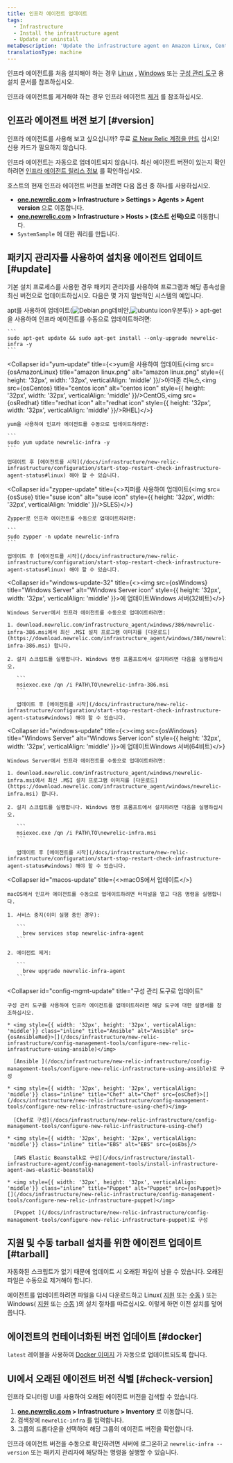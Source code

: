 ```yaml
---
title: 인프라 에이전트 업데이트
tags:
  - Infrastructure
  - Install the infrastructure agent
  - Update or uninstall
metaDescription: 'Update the infrastructure agent on Amazon Linux, CentOS, Debian, Red Hat, Ubuntu, or Windows Server.'
translationType: machine
---
```













인프라 에이전트를 처음 설치해야 하는 경우 [Linux](/docs/infrastructure-install-amazon-linux-centos-debian-rhel-or-ubuntu) , [Windows](/docs/infrastructure-install-windows-server) 또는 [구성 관리 도구](/docs/infrastructure/new-relic-infrastructure/config-management-tools) 용 설치 문서를 참조하십시오.

인프라 에이전트를 제거해야 하는 경우 인프라 에이전트 [제거](/docs/agents/manage-apm-agents/installation/uninstall-agent) 를 참조하십시오.

## 인프라 에이전트 버전 보기 [#version]

인프라 에이전트를 사용해 보고 싶으십니까? 무료 [로 New Relic 계정을 만드](https://newrelic.com/signup) 십시오! 신용 카드가 필요하지 않습니다.

인프라 에이전트는 자동으로 업데이트되지 않습니다. 최신 에이전트 버전이 있는지 확인하려면 [인프라 에이전트 릴리스 정보](/docs/release-notes/infrastructure-release-notes/infrastructure-agent-release-notes) 를 확인하십시오.

호스트의 현재 인프라 에이전트 버전을 보려면 다음 옵션 중 하나를 사용하십시오.

* **[one.newrelic.com](https://one.newrelic.com/all-capabilities) > Infrastructure > Settings > Agents > Agent version** 으로 이동합니다.
* **[one.newrelic.com](https://one.newrelic.com/all-capabilities) > Infrastructure > Hosts > (호스트 선택)으로** 이동합니다.
* `SystemSample` 에 대한 쿼리를 만듭니다.

## 패키지 관리자를 사용하여 설치용 에이전트 업데이트 [#update]

기본 설치 프로세스를 사용한 경우 패키지 관리자를 사용하여 프로그램과 해당 종속성을 최신 버전으로 업데이트하십시오. 다음은 몇 가지 일반적인 시스템의 예입니다.

<CollapserGroup>
  <Collapser
    id="apt-update"
    title={<>apt를 사용하여 업데이트(<img src={osDebian} title="Debian icon" alt="Debian.png" style={{ height: '32px', width: '32px', verticalAlign: 'middle' }}/>데비안,<img src={osUbuntu} title="ubuntu icon" alt="ubuntu icon" style={{ height: '32px', width: '32px', verticalAlign: 'middle' }}/>우분투)</>}
  >
    apt-get을 사용하여 인프라 에이전트를 수동으로 업데이트하려면:

    ```
    sudo apt-get update && sudo apt-get install --only-upgrade newrelic-infra -y
    ```
  </Collapser>

  <Collapser
    id="yum-update"
    title={<>yum을 사용하여 업데이트(<img src={osAmazonLinux} title="amazon linux.png" alt="amazon linux.png" style={{ height: '32px', width: '32px', verticalAlign: 'middle' }}/>아마존 리눅스,<img src={osCentos} title="centos icon" alt="centos icon" style={{ height: '32px', width: '32px', verticalAlign: 'middle' }}/>CentOS,<img src={osRedhat} title="redhat icon" alt="redhat icon" style={{ height: '32px', width: '32px', verticalAlign: 'middle' }}/>RHEL)</>}
  >
    yum을 사용하여 인프라 에이전트를 수동으로 업데이트하려면:

    ```
    sudo yum update newrelic-infra -y
    ```

    업데이트 후 [에이전트를 시작](/docs/infrastructure/new-relic-infrastructure/configuration/start-stop-restart-check-infrastructure-agent-status#linux) 해야 할 수 있습니다.
  </Collapser>

  <Collapser
    id="zypper-update"
    title={<>지퍼를 사용하여 업데이트(<img src={osSuse} title="suse icon" alt="suse icon" style={{ height: '32px', width: '32px', verticalAlign: 'middle' }}/>SLES)</>}
  >
    Zypper로 인프라 에이전트를 수동으로 업데이트하려면:

    ```
    sudo zypper -n update newrelic-infra
    ```

    업데이트 후 [에이전트를 시작](/docs/infrastructure/new-relic-infrastructure/configuration/start-stop-restart-check-infrastructure-agent-status#linux) 해야 할 수 있습니다.
  </Collapser>

  <Collapser
    id="windows-update-32"
    title={<><img src={osWindows} title="Windows Server" alt="Windows Server icon" style={{ height: '32px', width: '32px', verticalAlign: 'middle' }}>에 업데이트</img>Windows 서버(32비트)</>}
  >
    Windows Server에서 인프라 에이전트를 수동으로 업데이트하려면:

    1. download.newrelic.com/infrastructure_agent/windows/386/newrelic-infra-386.msi에서 최신 .MSI 설치 프로그램 이미지를 [다운로드](https://download.newrelic.com/infrastructure_agent/windows/386/newrelic-infra-386.msi) 합니다.

    2. 설치 스크립트를 실행합니다. Windows 명령 프롬프트에서 설치하려면 다음을 실행하십시오.

       ```
       msiexec.exe /qn /i PATH\TO\newrelic-infra-386.msi
       ```

       업데이트 후 [에이전트를 시작](/docs/infrastructure/new-relic-infrastructure/configuration/start-stop-restart-check-infrastructure-agent-status#windows) 해야 할 수 있습니다.
  </Collapser>

  <Collapser
    id="windows-update"
    title={<><img src={osWindows} title="Windows Server" alt="Windows Server icon" style={{ height: '32px', width: '32px', verticalAlign: 'middle' }}>에 업데이트</img>Windows 서버(64비트)</>}
  >
    Windows Server에서 인프라 에이전트를 수동으로 업데이트하려면:

    1. download.newrelic.com/infrastructure_agent/windows/newrelic-infra.msi에서 최신 .MSI 설치 프로그램 이미지를 [다운로드](https://download.newrelic.com/infrastructure_agent/windows/newrelic-infra.msi) 합니다.

    2. 설치 스크립트를 실행합니다. Windows 명령 프롬프트에서 설치하려면 다음을 실행하십시오.

       ```
       msiexec.exe /qn /i PATH\TO\newrelic-infra.msi
       ```

       업데이트 후 [에이전트를 시작](/docs/infrastructure/new-relic-infrastructure/configuration/start-stop-restart-check-infrastructure-agent-status#windows) 해야 할 수 있습니다.
  </Collapser>

  <Collapser
    id="macos-update"
    title={<>macOS에서 업데이트</>}
  >
    macOS에서 인프라 에이전트를 수동으로 업데이트하려면 터미널을 열고 다음 명령을 실행합니다.

    1. 서비스 중지(이미 실행 중인 경우):

       ```
         brew services stop newrelic-infra-agent
       ```

    2. 에이전트 제거:

       ```
         brew upgrade newrelic-infra-agent
       ```
  </Collapser>

  <Collapser
    id="config-mgmt-update"
    title="구성 관리 도구로 업데이트"
  >
    구성 관리 도구를 사용하여 인프라 에이전트를 업데이트하려면 해당 도구에 대한 설명서를 참조하십시오.

    * <img style={{ width: '32px', height: '32px', verticalAlign: 'middle'}} class="inline" title="Ansible" alt="Ansible" src={osAnsibleRed}>[](/docs/infrastructure/new-relic-infrastructure/config-management-tools/configure-new-relic-infrastructure-using-ansible)</img>

      [Ansible ](/docs/infrastructure/new-relic-infrastructure/config-management-tools/configure-new-relic-infrastructure-using-ansible)로 구성

    * <img style={{ width: '32px', height: '32px', verticalAlign: 'middle'}} class="inline" title="Chef" alt="Chef" src={osChef}>[](/docs/infrastructure/new-relic-infrastructure/config-management-tools/configure-new-relic-infrastructure-using-chef)</img>

      [Chef로 구성](/docs/infrastructure/new-relic-infrastructure/config-management-tools/configure-new-relic-infrastructure-using-chef)

    * <img style={{ width: '32px', height: '32px', verticalAlign: 'middle'}} class="inline" title="EBS" alt="EBS" src={osEbs}/>

      [AWS Elastic Beanstalk로 구성](/docs/infrastructure/install-infrastructure-agent/config-management-tools/install-infrastructure-agent-aws-elastic-beanstalk)

    * <img style={{ width: '32px', height: '32px', verticalAlign: 'middle'}} class="inline" title="Puppet" alt="Puppet" src={osPuppet}>[](/docs/infrastructure/new-relic-infrastructure/config-management-tools/configure-new-relic-infrastructure-puppet)</img>

      [Puppet ](/docs/infrastructure/new-relic-infrastructure/config-management-tools/configure-new-relic-infrastructure-puppet)로 구성
  </Collapser>
</CollapserGroup>

## 지원 및 수동 tarball 설치를 위한 에이전트 업데이트 [#tarball]

<Callout variant="important">
  자동화된 스크립트가 없기 때문에 업데이트 시 오래된 파일이 남을 수 있습니다. 오래된 파일은 수동으로 제거해야 합니다.
</Callout>

에이전트를 업데이트하려면 파일을 다시 다운로드하고 Linux( [지원](/docs/infrastructure/install-configure-infrastructure/linux-installation/assisted-install-infrastructure-linux) 또는 [수동](/docs/infrastructure/install-configure-infrastructure/linux-installation/manual-install-infrastructure-linux) ) 또는 Windows( [지원](/docs/infrastructure/install-configure-infrastructure/windows-installation/assisted-install-infrastructure-windows) 또는 [수동](/docs/infrastructure/install-configure-infrastructure/windows-installation/manual-install-infrastructure-windows) )의 설치 절차를 따르십시오. 이렇게 하면 이전 설치를 덮어씁니다.

## 에이전트의 컨테이너화된 버전 업데이트 [#docker]

`latest` 레이블을 사용하여 [Docker 이미지](/docs/infrastructure/install-infrastructure-agent/linux-installation/container-infrastructure-monitoring) 가 자동으로 업데이트되도록 합니다.

## UI에서 오래된 에이전트 버전 식별 [#check-version]

인프라 모니터링 UI를 사용하여 오래된 에이전트 버전을 검색할 수 있습니다.

1. **[one.newrelic.com](https://one.newrelic.com/all-capabilities) > Infrastructure > Inventory** 로 이동합니다.
2. 검색창에 `newrelic-infra` 를 입력합니다.
3. 그룹의 드롭다운을 선택하여 해당 그룹의 에이전트 버전을 확인합니다.

인프라 에이전트 버전을 수동으로 확인하려면 서버에 로그온하고 `newrelic-infra --version` 또는 패키지 관리자에 해당하는 명령을 실행할 수 있습니다.